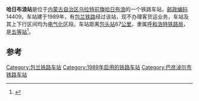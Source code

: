 {{noteTA
|1=zh-cn:始发车次; zh-hk:列車班次;
|2=zh-cn:车次; zh-hk:班次;
}}
{{Infobox China railway station 
|车站名称 = 哈日布浪站
|车站名称拼音 = 
|车站地址 = [[内蒙古自治区|内蒙古自治区]][[乌拉特前旗|乌拉特前旗]]
|归属 = [[呼和浩特铁路局|呼和浩特铁路局]]
|车站等级 = [[五等站_(中铁)|五等站]]
|线路 = [[包兰铁路|包兰铁路]]
}}
'''哈日布浪站'''是位于[[内蒙古自治区|内蒙古自治区]][[乌拉特前旗|乌拉特前旗]][[哈日布浪|哈日布浪]]的一个铁路车站，[[邮政编码|邮政编码]]14409。车站建于1989年，有[[包兰铁路|包兰铁路]]经过该站，现不办理客货运业务，车站及其上下行区间均为[[电气化|电气化]]区段。车站距离[[包头站|包头站]]67[[公里|公里]]，隶属[[呼和浩特铁路局|呼和浩特铁路局]]，是[[五等站_(中铁)|五等站]]<ref>{{Cite book|title=中国铁路站名词典|last=[[孙本祥|孙本祥]]主编|first=|publisher=北京：[[中国铁道出版社|中国铁道出版社]]|year=2003.04|isbn=7-113-03941-3|location=|pages=618-622}}</ref>。

==参考==
{{reflist}}

{{start rail box}}
{{s-inop|[[先锋站_(内蒙古自治区)|先锋站]]}}
{{s-line|[[包兰铁路|包兰铁路]]}}
{{s-inop|[[公庙子站|公庙子站]]}}
{{end box}}
{{包兰铁路}}
{{铁路车站小作品}}
{{内蒙古小作品}}

[[Category:包兰铁路车站|Category:包兰铁路车站]]
[[Category:1989年启用的铁路车站|Category:1989年启用的铁路车站]]
[[Category:巴彦淖尔市铁路车站|Category:巴彦淖尔市铁路车站]]